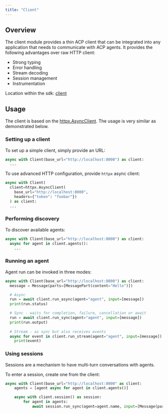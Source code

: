 ```yaml
---
title: "Client"
---
```


## Overview

The client module provides a thin ACP client that can be integrated into any application that needs to communicate with ACP agents. It provides the following advantages over raw HTTP client:

- Strong typing
- Error handling
- Stream decoding
- Session management
- Instrumentation

<Note>Location within the sdk: [client](https://github.com/i-am-bee/acp/blob/main/python/src/acp_sdk/client)</Note>

## Usage

The client is based on the [httpx.AsyncClient](https://www.python-httpx.org/async/). The usage is very similar as demonstrated below.

### Setting up a client

To set up a simple client, simply provide an URL:

```py
async with Client(base_url="http://localhost:8000") as client:
  ...
```

To use advanced HTTP configuration, provide `httpx` async client:

```py
async with Client(
  client=httpx.AsyncClient(
    base_url="http://localhost:8000",
    headers={"token": "foobar"})
  ) as client:
  ...
```

### Performing discovery

To discover available agents:

```py
async with Client(base_url="http://localhost:8000") as client:
  async for agent in client.agents():
    ...
```

### Running an agent

Agent run can be invoked in three modes:

```py
async with Client(base_url="http://localhost:8000") as client:
  message = Message(parts=[MessagePart(content="Hello")])

  # Async
  run = await client.run_async(agent="agent", input=[message])
  print(run.status)

  # Sync - waits for completion, failure, cancellation or await
  run = await client.run_sync(agent="agent", input=[message])
  print(run.output)
  
  # Stream - as sync but also receives events
  async for event in client.run_stream(agent="agent", input=[message])
    print(event)
```

### Using sessions

Sessions are a mechanism to have multi-turn conversations with agents.

To enter a session, create one from the client:

```py
async with Client(base_url="http://localhost:8000" as client:
    agents = [agent async for agent in client.agents()]

    async with client.session() as session:
        for agent in agents:
            await session.run_sync(agent=agent.name, input=[Message(parts=[MessagePart(content="Hello!")])])
```

